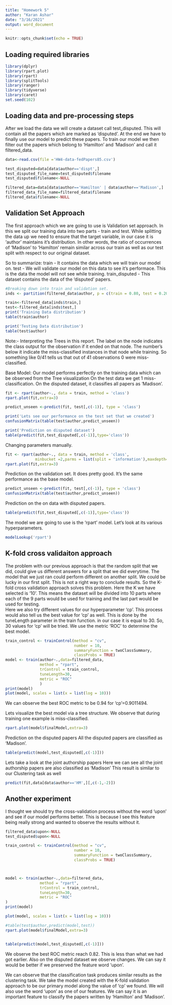 ---
title: "Homework 5"
author: "Karan Ashar"
date: "3/16/2021"
output: word_document
---

```{r setup, include=FALSE}
knitr::opts_chunk$set(echo = TRUE)
```

## Loading required libraries
```{r}
library(dplyr)
library(rpart.plot)
library(rpart)
library(splitTools)
library(ranger)
library(tidyverse)
library(caret)
set.seed(102)
```

## Loading data and pre-processing steps
After we load the data we will create a dataset call test_disputed. This will contain all the papers which are marked as 'disputed'. At the end we have to finally use our model to predict these papers.
To train our model we then filter out the papers which belong to 'Hamilton' and 'Madison' and call it filtered_data.

```{r}
data<-read.csv(file ='HW4-data-fedPapers85.csv')

test_disputed=data[data$author=='dispt',]
test_disputed_file_name=test_disputed$filename
test_disputed$filename<-NULL

filtered_data=data[data$author=='Hamilton' | data$author=='Madison',]
filtered_data_file_name=filtered_data$filename
filtered_data$filename<-NULL

```


## Validation Set Approach
The first approach which we are going to use is Validation set approach. In this we split our training data into two parts - train and test. While splitting the data up we need to ensure that the target variable, in our case it is 'author' maintains it's distribution. In other words, the ratio of occurrences of 'Madison' to 'Hamilton' remain similar across our train as well as our test split with respect to our original dataset.

So to summarize:
train - It contains the data which we will train our model on.
test - We will validate our model on this data to see it's performace. This is the data the model will not see while training.
train_disputed - This dataset contains the data of the 'disputed' papers.
```{r}
#Breaking down into train and validation set.
inds <- partition(filtered_data$author, p = c(train = 0.80, test = 0.20))

train<-filtered_data[inds$train,]
test<-filtered_data[inds$test,]
print('Training Data distribution')
table(train$author)

print('Testing Data distribution')
table(test$author)

```
Note:-
Interpreting the Trees in this report.
The label on the node indicates the class output for the observation if it ended on that node.
The number's below it indicate the miss-classified instances in that node while training.
So something like 0/41 tells us that out of 41 observations 0 were miss-classified.


Base Model:
Our model performs perfectly on the training data which can be observed from the Tree visualization
On the test data we get 1 miss-classification.
On the disputed dataset, it classifies all papers as 'Madison'.
```{r}
fit <- rpart(author~., data = train, method = 'class')
rpart.plot(fit,extra=3)

predict_unseen <-predict(fit, test[,c(-1)], type = 'class')

print('Lets see our performance on the test set that we created')
confusionMatrix(table(test$author,predict_unseen))

print('Prediction on disputed dataset')
table(predict(fit,test_disputed[,c(-1)],type='class'))
```


Changing parameters manually.
```{r}
fit <- rpart(author~., data = train, method = 'class', 
             minbucket =2,parms = list(split = 'information'),maxdepth= 5)
rpart.plot(fit,extra=3)
```

Prediction on the validation set.
It does pretty good. It's the same performance as the base model.
```{r}
predict_unseen <-predict(fit, test[,c(-1)], type = 'class')
confusionMatrix(table(test$author,predict_unseen))

```

Prediction on the on data with disputed papers.
```{r}
table(predict(fit,test_disputed[,c(-1)],type='class'))
```

The model we are going to use is the 'rpart' model. Let's look at its various hyperparameters.
```{r}
modelLookup('rpart')
```


## K-fold cross validaiton approach
The problem with our previous approach is that the random split that we did, could give us different answers for a split that we did everytime. The model that we just ran could perform different on another split. We could be lucky in our first split. This is not a right way to conclude results. So the K-fold cross validation approach solves this problem. Here the K we have selected is '10'. This means the dataset will be divided into 10 parts where each of the 9 parts would be used for training and the last part would be used for testing.  
Here we also try different values for our hyperparameter 'cp'. This process would also tell us the best value for 'cp' as well. This is done by the tuneLength parameter in the train function. in our case it is equal to 30. So, 30 values for 'cp' will be tried.
We use the metric 'ROC' to determine the best model.
```{r}
train_control <- trainControl(method = "cv", 
                              number = 10,
                              summaryFunction = twoClassSummary,
                              classProbs = TRUE)
model <- train(author~.,data=filtered_data,  
               method = "rpart", 
               trControl = train_control,
               tuneLength=30,
               metric = "ROC"
               )
print(model)
plot(model, scales = list(x = list(log = 10)))

```
We can observe the best ROC metric to be 0.94 for 'cp'=0.9011494.

Lets visualize the best model via a tree structure.
We observe that during training one example is miss-classified.
```{r}
rpart.plot(model$finalModel,extra=3)
```


Prediction on the disputed papers
All the disputed papers are classified as 'Madison'.
```{r}
table(predict(model,test_disputed[,c(-1)]))
```

Lets take a look at the joint authorship papers
Here we can see all the joint authorship papers are also classified as 'Madison'
This result is similar to our Clustering task as well
```{r}
predict(fit,data[data$author=='HM',][,c(-1,-2)])
```


## Another experiment 
I thought we should try the cross-validation process without the word 'upon' and see if our model performs better. This is because I see this feature being really strong and wanted to observe the results without it.

```{r}
filtered_data$upon<-NULL
test_disputed$upon<-NULL

train_control <- trainControl(method = "cv", 
                              number = 10,
                              summaryFunction = twoClassSummary,
                              classProbs = TRUE)



model <- train(author~.,data=filtered_data,  
               method = "rpart", 
               trControl = train_control,
               tuneLength=30,
               metric = "ROC"
)
print(model)

plot(model, scales = list(x = list(log = 10)))

#table(test$author,predict(model,test))
rpart.plot(model$finalModel,extra=3)


table(predict(model,test_disputed[,c(-1)]))

```

We observe the best ROC metric reach 0.82. This is less than what we had got earlier. Also on the disputed dataset we observe changes. We can say it would be better if we preserved the feature word 'upon'.



We can observe that the classification task produces similar results as the clustering task.
We take the model created with the K-fold validation approach to be our primary model along the value of 'cp' we found. We will also use the word 'upon' as one of our features. We can say it is an important feature to classify the papers written by 'Hamilton' and 'Madison'.









